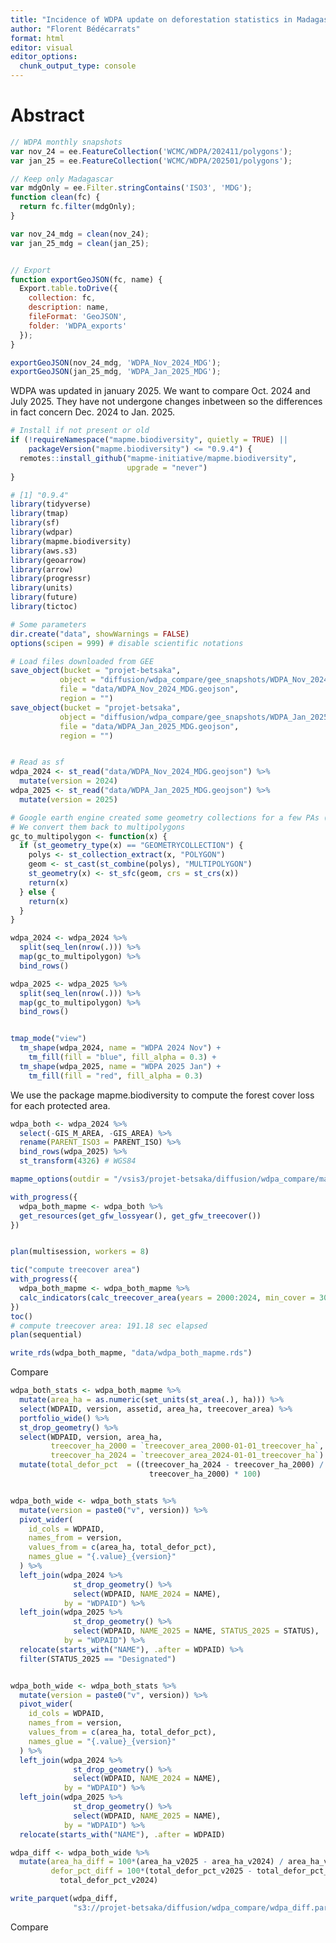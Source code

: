 ```yaml
---
title: "Incidence of WDPA update on deforestation statistics in Madagascar"
author: "Florent Bédécarrats"
format: html
editor: visual
editor_options: 
  chunk_output_type: console
---
```


# Abstract




```js
// WDPA monthly snapshots
var nov_24 = ee.FeatureCollection('WCMC/WDPA/202411/polygons');
var jan_25 = ee.FeatureCollection('WCMC/WDPA/202501/polygons');

// Keep only Madagascar
var mdgOnly = ee.Filter.stringContains('ISO3', 'MDG');
function clean(fc) {
  return fc.filter(mdgOnly); 
}

var nov_24_mdg = clean(nov_24);
var jan_25_mdg = clean(jan_25);


// Export
function exportGeoJSON(fc, name) {
  Export.table.toDrive({
    collection: fc,
    description: name,
    fileFormat: 'GeoJSON',
    folder: 'WDPA_exports'
  });
}

exportGeoJSON(nov_24_mdg, 'WDPA_Nov_2024_MDG');
exportGeoJSON(jan_25_mdg, 'WDPA_Jan_2025_MDG');

```

WDPA was updated in january 2025. We want to compare Oct. 2024 and July 2025. They have not undergone changes inbetween so the differences in fact concern Dec. 2024 to Jan. 2025.

```r
# Install if not present or old
if (!requireNamespace("mapme.biodiversity", quietly = TRUE) ||
    packageVersion("mapme.biodiversity") <= "0.9.4") {
  remotes::install_github("mapme-initiative/mapme.biodiversity",
                          upgrade = "never")
}  

# [1] "0.9.4"
library(tidyverse)
library(tmap)
library(sf)
library(wdpar)
library(mapme.biodiversity)
library(aws.s3)
library(geoarrow)
library(arrow)
library(progressr)
library(units)
library(future)
library(tictoc)

# Some parameters
dir.create("data", showWarnings = FALSE)
options(scipen = 999) # disable scientific notations

# Load files downloaded from GEE
save_object(bucket = "projet-betsaka", 
           object = "diffusion/wdpa_compare/gee_snapshots/WDPA_Nov_2024_MDG.geojson",
           file = "data/WDPA_Nov_2024_MDG.geojson",
           region = "")
save_object(bucket = "projet-betsaka", 
           object = "diffusion/wdpa_compare/gee_snapshots/WDPA_Jan_2025_MDG.geojson",
           file = "data/WDPA_Jan_2025_MDG.geojson",
           region = "")


# Read as sf
wdpa_2024 <- st_read("data/WDPA_Nov_2024_MDG.geojson") %>%
  mutate(version = 2024) 
wdpa_2025 <- st_read("data/WDPA_Jan_2025_MDG.geojson") %>%
  mutate(version = 2025) 

# Google earth engine created some geometry collections for a few PAs (7 in 2024)
# We convert them back to multipolygons
gc_to_multipolygon <- function(x) {
  if (st_geometry_type(x) == "GEOMETRYCOLLECTION") {
    polys <- st_collection_extract(x, "POLYGON")
    geom <- st_cast(st_combine(polys), "MULTIPOLYGON") 
    st_geometry(x) <- st_sfc(geom, crs = st_crs(x))
    return(x)
  } else {
    return(x)
  }
}

wdpa_2024 <- wdpa_2024 %>%
  split(seq_len(nrow(.))) %>%              
  map(gc_to_multipolygon) %>%              
  bind_rows()           

wdpa_2025 <- wdpa_2025 %>%
  split(seq_len(nrow(.))) %>%              
  map(gc_to_multipolygon) %>%              
  bind_rows()           


tmap_mode("view")
  tm_shape(wdpa_2024, name = "WDPA 2024 Nov") +
    tm_fill(fill = "blue", fill_alpha = 0.3) +
  tm_shape(wdpa_2025, name = "WDPA 2025 Jan") +
    tm_fill(fill = "red", fill_alpha = 0.3) 
```

We use the package mapme.biodiversity to compute the forest cover loss for each protected area. 

```r
wdpa_both <- wdpa_2024 %>%
  select(-GIS_M_AREA, -GIS_AREA) %>%
  rename(PARENT_ISO3 = PARENT_ISO) %>%
  bind_rows(wdpa_2025) %>%
  st_transform(4326) # WGS84

mapme_options(outdir = "/vsis3/projet-betsaka/diffusion/wdpa_compare/mapme")

with_progress({
  wdpa_both_mapme <- wdpa_both %>%
  get_resources(get_gfw_lossyear(), get_gfw_treecover())
})


plan(multisession, workers = 8)

tic("compute treecover area")
with_progress({
  wdpa_both_mapme <- wdpa_both_mapme %>%
  calc_indicators(calc_treecover_area(years = 2000:2024, min_cover = 30))
})
toc()
# compute treecover area: 191.18 sec elapsed
plan(sequential)

write_rds(wdpa_both_mapme, "data/wdpa_both_mapme.rds")
```


Compare

```r
wdpa_both_stats <- wdpa_both_mapme %>%
  mutate(area_ha = as.numeric(set_units(st_area(.), ha))) %>%
  select(WDPAID, version, assetid, area_ha, treecover_area) %>%
  portfolio_wide() %>%
  st_drop_geometry() %>%
  select(WDPAID, version, area_ha, 
         treecover_ha_2000 = `treecover_area_2000-01-01_treecover_ha`,
         treecover_ha_2024 = `treecover_area_2024-01-01_treecover_ha`) %>%
  mutate(total_defor_pct  = ((treecover_ha_2024 - treecover_ha_2000) / 
                               treecover_ha_2000) * 100) 


wdpa_both_wide <- wdpa_both_stats %>%
  mutate(version = paste0("v", version)) %>%
  pivot_wider(
    id_cols = WDPAID,
    names_from = version,
    values_from = c(area_ha, total_defor_pct),
    names_glue = "{.value}_{version}"
  ) %>%
  left_join(wdpa_2024 %>%
              st_drop_geometry() %>%
              select(WDPAID, NAME_2024 = NAME), 
            by = "WDPAID") %>%
  left_join(wdpa_2025 %>%
              st_drop_geometry() %>%
              select(WDPAID, NAME_2025 = NAME, STATUS_2025 = STATUS), 
            by = "WDPAID") %>%
  relocate(starts_with("NAME"), .after = WDPAID) %>%
  filter(STATUS_2025 == "Designated")


wdpa_both_wide <- wdpa_both_stats %>%
  mutate(version = paste0("v", version)) %>%
  pivot_wider(
    id_cols = WDPAID,
    names_from = version,
    values_from = c(area_ha, total_defor_pct),
    names_glue = "{.value}_{version}"
  ) %>%
  left_join(wdpa_2024 %>%
              st_drop_geometry() %>%
              select(WDPAID, NAME_2024 = NAME), 
            by = "WDPAID") %>%
  left_join(wdpa_2025 %>%
              st_drop_geometry() %>%
              select(WDPAID, NAME_2025 = NAME), 
            by = "WDPAID") %>%
  relocate(starts_with("NAME"), .after = WDPAID)

wdpa_diff <- wdpa_both_wide %>%
  mutate(area_ha_diff = 100*(area_ha_v2025 - area_ha_v2024) / area_ha_v2024,
         defor_pct_diff = 100*(total_defor_pct_v2025 - total_defor_pct_v2024) / 
           total_defor_pct_v2024)

write_parquet(wdpa_diff, 
              "s3://projet-betsaka/diffusion/wdpa_compare/wdpa_diff.parquet")
```


Compare


